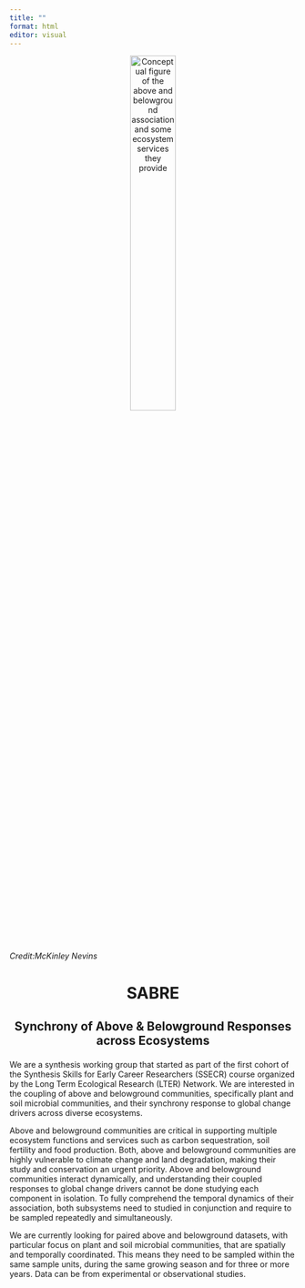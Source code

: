 ```yaml
---
title: ""
format: html
editor: visual
---
```


<p align="center">

<img src="images/figures/rationale_fig.png" alt="Conceptual figure of the above and belowground association and some ecosystem services they provide" width="40%"/>
<figcaption>*Credit:McKinley Nevins*</figcaption>

</p>


<h1 style="text-align:center; font_size:80px; font-weight:bold;">

SABRE

</h1>

<h2 style="text-align:center;">

**S**ynchrony of **A**bove & **B**elowground **R**esponses across **E**cosystems

</h2>

We are a synthesis working group that started as part of the first cohort of the Synthesis Skills for Early Career Researchers (SSECR) course organized by the Long Term Ecological Research (LTER) Network. We are interested in the coupling of above and belowground communities, specifically plant and soil microbial communities, and their synchrony response to global change drivers across diverse ecosystems.

Above and belowground communities are critical in supporting multiple ecosystem functions and services such as carbon sequestration, soil fertility and food production. Both, above and belowground communities are highly vulnerable to climate change and land degradation, making their study and conservation an urgent priority. Above and belowground communities interact dynamically, and understanding their coupled responses to global change drivers cannot be done studying each component in isolation. To fully comprehend the temporal dynamics of their association, both subsystems need to studied in conjunction and require to be sampled repeatedly and simultaneously.

We are currently looking for paired above and belowground datasets, with particular focus on plant and soil microbial communities, that are spatially and temporally coordinated. This means they need to be sampled within the same sample units, during the same growing season and for three or more years. Data can be from experimental or observational studies.
